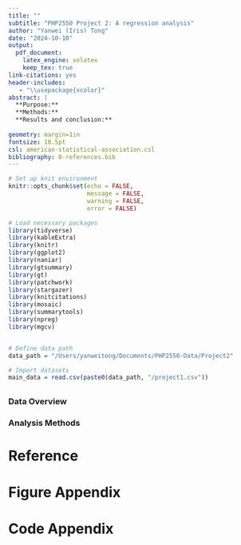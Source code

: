 ```yaml
---
title: ""
subtitle: "PHP2550 Project 2: A regression analysis"
author: "Yanwei (Iris) Tong"
date: "2024-10-10"
output: 
  pdf_document:
    latex_engine: xelatex
    keep_tex: true
link-citations: yes
header-includes:
   - "\\usepackage{xcolor}"
abstract: |
  **Purpose:**
  **Methods:** 
  **Results and conclusion:** 
  
geometry: margin=1in
fontsize: 10.5pt
csl: american-statistical-association.csl
bibliography: 0-references.bib
---
```


```r
# Set up knit environment
knitr::opts_chunk$set(echo = FALSE, 
                      message = FALSE, 
                      warning = FALSE, 
                      error = FALSE)

# Load necessary packages
library(tidyverse)
library(kableExtra)
library(knitr)
library(ggplot2)
library(naniar)
library(gtsummary)
library(gt)
library(patchwork)
library(stargazer)
library(knitcitations)
library(mosaic)
library(summarytools)
library(npreg)
library(mgcv)


# Define data path
data_path = "/Users/yanweitong/Documents/PHP2550-Data/Project2"

# Import datasets
main_data = read.csv(paste0(data_path, "/project1.csv"))
```


## \textcolor{orange}{INTRODUCTION}


## \textcolor{orange}{METHODS}
### Data Overview




### Analysis Methods



## \textcolor{orange}{RESULTS}




## \textcolor{orange}{CONCLUSION}


## \textcolor{orange}{LIMITATIONS}


# Reference
<div id="refs"></div>

\pagebreak
# Figure Appendix




\pagebreak
# Code Appendix
```r
```


